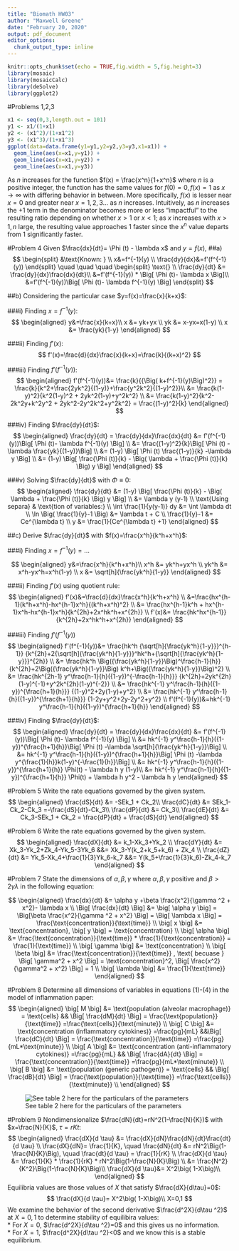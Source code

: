 ```yaml
---
title: "Biomath HW03"
author: "Maxwell Greene"
date: "February 20, 2020"
output: pdf_document
editor_options: 
  chunk_output_type: inline
---
```


```r
knitr::opts_chunk$set(echo = TRUE,fig.width = 5,fig.height=3)
library(mosaic)
library(mosaicCalc)
library(deSolve)
library(ggplot2)
```


#Problems 1,2,3
```r
x1 <- seq(0,3,length.out = 101)
y1 <- x1/(1+x1)
y2 <- (x1^2)/(1+x1^2)
y3 <- (x1^3)/(1+x1^3)
ggplot(data=data.frame(y1=y1,y2=y2,y3=y3,x1=x1)) + 
  geom_line(aes(x=x1,y=y1)) + 
  geom_line(aes(x=x1,y=y2)) + 
  geom_line(aes(x=x1,y=y3))
```

As $n$ increases for the function $f(x) = \frac{x^n}{1+x^n}$ where $n$ is a positive integer, the function has the same values for $f(0)=0, f(x)=1$ as $x \rightarrow \infty$ with differing behavior in between. More specifically, $f(x)$ is lesser near $x=0$ and greater near $x=1,2,3...$ as $n$ increases. Intuitively, as $n$ increases the $+1$ term in the denominator becomes more or less "impactful" to the resulting ratio depending on whether $x>1$ or $x<1$; as $x$ increases with $x>1, n \text{ large}$, the resulting value approaches 1 faster since the $x^n$ value departs from $1$ significantly faster.

#Problem 4
Given $\frac{dx}{dt}= \Phi (t) - \lambda x$ and $y=f(x)$,
##a)
$$
\begin{split}
  &\text{Known: } \\
  x&=f^{-1}(y) \\
  \frac{dy}{dx}&=f'(f^{-1}(y))
\end{split}
    \quad \quad \quad 
\begin{split}
  \text{} \\
  \frac{dy}{dt} &= \frac{dy}{dx}\frac{dx}{dt}\\
  &=f'(f^{-1}(y)) * \Big[ \Phi (t)- \lambda x \Big]\\
  &=f'(f^{-1}(y))\Big[ \Phi (t)- \lambda f^{-1}(y) \Big]
\end{split}
$$

##b)
Considering the particular case $y=f(x)=\frac{x}{k+x}$:

###i)
Finding $x=f^{-1}(y)$:
$$
\begin{aligned}
y&=\frac{x}{k+x}\\
x &= yk+yx \\
yk &= x-yx=x(1-y) \\
x &= \frac{yk}{1-y}
\end{aligned}
$$

###ii)
Finding $f'(x)$:
$$
f'(x)=\frac{d}{dx}\frac{x}{k+x}=\frac{k}{(k+x)^2}
$$

###iii)
Finding $f'(f^{-1}(y))$:
$$
\begin{aligned}
f'(f^{-1}(y))&= \frac{k}{{\Big( k+f^{-1}(y)\Big)^2}} =
\frac{k}{k^2+\frac{2yk^2}{(1-y)}+\frac{y^2k^2}{(1-y)^2}}\\
&= \frac{k(1-y)^2}{k^2(1-y)^2 + 2yk^2(1-y)+y^2k^2} \\
&= \frac{k(1-y)^2}{k^2-2k^2y+k^2y^2 + 2yk^2-2y^2k^2+y^2k^2} = \frac{(1-y)^2}{k}
\end{aligned}
$$

###iv)
Finding $\frac{dy}{dt}$:
$$
\begin{aligned}
\frac{dy}{dt} = \frac{dy}{dx}\frac{dx}{dt} &= f'(f^{-1}(y))\Big[ \Phi (t)- \lambda f^{-1}(y) \Big] \\
&= \frac{(1-y)^2}{k}\Big[ \Phi (t) -\lambda \frac{yk}{(1-y)}\Big] \\
&= (1-y) \Big[ \Phi (t) \frac{(1-y)}{k} -\lambda y \Big] \\
&= (1-y) \Big[  \frac{\Phi (t)}{k} - \Big( \lambda + \frac{\Phi (t)}{k} \Big) y \Big]
\end{aligned}
$$

###v)
Solving $\frac{dy}{dt}$ with $\Phi \equiv 0$:
$$
\begin{aligned}
\frac{dy}{dt} 
&= (1-y) \Big[  \frac{\Phi (t)}{k} - \Big( \lambda + \frac{\Phi (t)}{k} \Big) y \Big] \\
&=  \lambda y (y-1) \\
\text{Using separa} & \text{tion of variables:} \\
\int \frac{1}{y(y-1)} dy &= \int \lambda dt \\
\ln \Big( \frac{1}{y}-1 \Big) &= \lambda t + C \\
\frac{1}{y}-1 &= Ce^{\lambda t} \\
y &= \frac{1}{Ce^{\lambda t} +1}
\end{aligned}
$$

##c)
Derive $\frac{dy}{dt}$ with $f(x)=\frac{x^h}{k^h+x^h}$:

###i)
Finding $x=f^{-1}(y)=...$

$$
\begin{aligned}
y&=\frac{x^h}{k^h+x^h}\\
x^h &= yk^h+yx^h \\
yk^h &= x^h-yx^h=x^h(1-y) \\
x &= \sqrt[h]{\frac{yk^h}{1-y}}
\end{aligned}
$$

###ii)
Finding $f'(x)$ using quotient rule:
$$
\begin{aligned}
f'(x)&=\frac{d}{dx}\frac{x^h}{k^h+x^h} \\
&=\frac{hx^{h-1}(k^h+x^h)-hx^{h-1}x^h}{(k^h+x^h)^2} \\
&= \frac{hx^{h-1}k^h + hx^{h-1}x^h-hx^{h-1}x^h}{k^{2h}+2x^hk^h+x^{2h}} \\
f'(x)&= \frac{hk^hx^{h-1}}{k^{2h}+2x^hk^h+x^{2h}}
\end{aligned}
$$

###iii)
Finding $f'(f^{-1}(y))$
$$
\begin{aligned}
f'(f^{-1}(y))&= 
\frac{hk^h {\sqrt[h]{\frac{yk^h}{1-y}}}^{h-1}}
{k^{2h}+2{\sqrt[h]{\frac{yk^h}{1-y}}}^hk^h+{\sqrt[h]{\frac{yk^h}{1-y}}}^{2h}} \\
&=
\frac{hk^h \Big({\frac{yk^h}{1-y}}\Big)^\frac{h-1}{h}}
{k^{2h}+2\Big({\frac{yk^h}{1-y}}\Big) k^h+\Big({\frac{yk^h}{1-y}}\Big)^2} \\
&=
\frac{hk^{2h-1} y^\frac{h-1}{h}({1-y})^{-\frac{h-1}{h}}}
{k^{2h}+2yk^{2h}(1-y)^{-1}+y^2k^{2h}(1-y)^{-2}} \\
&=
\frac{hk^{-1} y^\frac{h-1}{h}({1-y})^{\frac{h+1}{h}}}
{(1-y)^2+2y(1-y)+y^2} \\
&=
\frac{hk^{-1} y^\frac{h-1}{h}({1-y})^{\frac{h+1}{h}}}
{1-2y+y^2+2y-2y^2+y^2} \\
f'(f^{-1}(y))&=hk^{-1} y^\frac{h-1}{h}({1-y})^{\frac{h+1}{h}}
\end{aligned}
$$

###iv)
Finding $\frac{dy}{dt}$:
$$
\begin{aligned}
\frac{dy}{dt} = \frac{dy}{dx}\frac{dx}{dt} &= f'(f^{-1}(y))\Big[ \Phi (t)- \lambda f^{-1}(y) \Big] \\
&= hk^{-1} y^\frac{h-1}{h}({1-y})^{\frac{h+1}{h}}\Big[ \Phi (t) -\lambda \sqrt[h]{\frac{yk^h}{1-y}}\Big] \\
&= hk^{-1} y^\frac{h-1}{h}({1-y})^{\frac{h+1}{h}}\Big[ \Phi (t) -\lambda y^{\frac{1}{h}}k(1-y)^{-\frac{1}{h}}\Big] \\
&= hk^{-1} y^\frac{h-1}{h}({1-y})^{\frac{h+1}{h}} \Phi(t) - \lambda h y (1-y)\\
&= hk^{-1} y^\frac{h-1}{h}({1-y})^{\frac{h+1}{h}} \Phi(t) + \lambda h y^2 - \lambda h y
\end{aligned}
$$

#Problem 5
Write the rate equations governed by the given system.
$$
\begin{aligned}
\frac{dS}{dt} &= -SEk_1 + Ck_2\\
\frac{dC}{dt} &= SEk_1-Ck_2-Ck_3 =-\frac{dS}{dt}-Ck_3\\
\frac{dP}{dt} &= Ck_3\\
\frac{dE}{dt} &= Ck_3-SEk_1 + Ck_2 = \frac{dP}{dt} + \frac{dS}{dt}
\end{aligned}
$$

#Problem 6
Write the rate equations governed by the given system.
$$
\begin{aligned}
\frac{dX}{dt} &= k_1-Xk_3+Yk_2 \\
\frac{dY}{dt} &= Xk_3-Yk_2+Zk_4-Yk_5-3Yk_6     &&= Xk_3-Y(k_2+k_5+k_6) + Zk_4 \\
\frac{dZ}{dt} &= Yk_5-Xk_4+\frac{1}{3}Yk_6-k_7 &&= Y(k_5+\frac{1}{3}k_6)-Zk_4-k_7
\end{aligned}
$$


#Problem 7
State the dimensions of $\alpha, \beta, \gamma$ where $\alpha, \beta, \gamma$ positive and $\beta > 2 \gamma \lambda$ in the following equation:

$$
\begin{aligned}
\frac{dx}{dt} &= \alpha y +\beta \frac{x^2}{\gamma ^2 + x^2}- \lambda x
\\
\Big[ \frac{dx}{dt} \Big] &= 
\big[ \alpha y \big]  =
\Big[\beta \frac{x^2}{\gamma ^2 + x^2} \Big] = 
\Big[ \lambda x \Big] = 
\frac{\text{concentration}}{\text{time}}
\\
\big[ x \big] &= \text{concentration}, 
\big[ y \big] = \text{concentration} 
\\
\big[ \alpha \big] &= \frac{\text{concentration}}{\text{time}} *
\frac{1}{\text{concentration}} = \frac{1}{\text{time}}
\\
\big[ \gamma \big] &= \text{concentration}
\\
\big[ \beta \big] &= \frac{\text{concentration}}{\text{time}} , 
\text{ becuase } \Big[ \gamma^2 + x^2 \Big] = \text{concentration}^2,
\Big[ \frac{x^2}{\gamma^2 + x^2} \Big] = 1
\\
\big[ \lambda \big] &= \frac{1}{\text{time}}
\end{aligned}
$$

#Problem 8
Determine all dimensions of variables in equations (1)-(4) in the model of inflammation paper:
$$
\begin{aligned}
\big[ M \big] &= \text{population (alveolar macrophage)} 
= \text{cells}
&& \Big[ \frac{dM}{dt} \Big] = \frac{\text{population}}{\text{time}}
=\frac{\text{cells}}{\text{minute}}
\\
\big[ C \big] &= \text{concentration (inflammatory cytokines)}
=\frac{pg}{mL}
&&\Big[ \frac{dC}{dt} \Big] = \frac{\text{concentration}}{\text{time}}
=\frac{pg}{mL*\text{minute}}
\\
\big[ A \big] &= \text{concentration (anti-inflammatory cytokines)} =\frac{pg}{mL}
&& \Big[ \frac{dA}{dt} \Big] = \frac{\text{concentration}}{\text{time}}
=\frac{pg}{mL*\text{minute}}
\\
\big[ B \big] &= \text{population (generic pathogen)} = \text{cells} 
&& \Big[ \frac{dB}{dt} \Big] = \frac{\text{population}}{\text{time}}
=\frac{\text{cells}}{\text{minute}}
\\
\end{aligned}
$$

![See table 2 here for the particulars of the parameters](Table2.png)

#Problem 9
Nondimensionalize $\frac{dN}{dt}=rN^2(1-\frac{N}{K})$ with $x=\frac{N}{K}$, $\tau =rKt$:
$$
\begin{aligned}
\frac{dX}{d \tau} &= \frac{dX}{dN}\frac{dN}{dt}\frac{dt}{d \tau} \\
\frac{dX}{dN}= \frac{1}{K}, \quad \frac{dN}{dt} &= rN^2\Big(1-\frac{N}{K}\Big), \quad \frac{dt}{d \tau} = \frac{1}{rK} \\
\frac{dX}{d \tau} &= \frac{1}{K} * \frac{1}{rK} * rN^2\Big(1-\frac{N}{K}\Big) \\
&= \frac{N^2}{K^2}\Big(1-\frac{N}{K}\Big)\\
\frac{dX}{d \tau}&= X^2\big( 1-X\big)\\
\end{aligned}
$$
Equilibria values are those values of $X$ that satisfy $\frac{dX}{d\tau}=0$:
$$
\frac{dX}{d \tau}= X^2\big( 1-X\big)\\
X=0,1
$$
We examine the behavior of the second derivative $\frac{d^2X}{d\tau ^2}$ at $X=0,1$ to determine stability of equilibira values:  
* For $X=0$,  $\frac{d^2X}{d\tau ^2}=0$ and this gives us no information.  
* For $X=1$,  $\frac{d^2X}{d\tau ^2}<0$ and we know this is a stable equilibrium.










